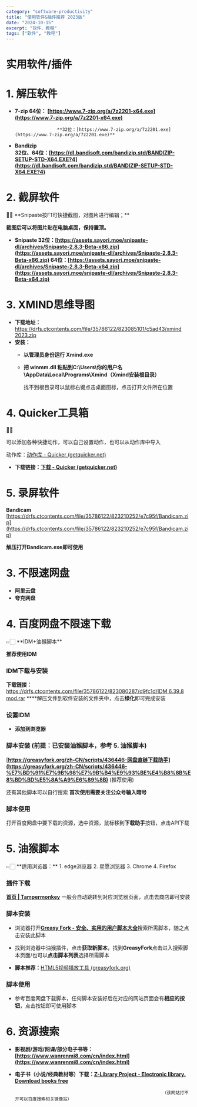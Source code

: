 ```yaml
---
category: "software-productivity"
title: "使用软件&插件推荐 2023版"
date: "2024-10-15"
excerpt: "软件、教程"
tags: ["软件", "教程"]
---
```




# 实用软件/插件

# 1. 解压软件

- **7-zip         64位： [https://www.7-zip.org/a/7z2201-x64.exe](https://www.7-zip.org/a/7z2201-x64.exe)**
  
                      **32位：[https://www.7-zip.org/a/7z2201.exe](https://www.7-zip.org/a/7z2201.exe)**
    
- **Bandizip    
32位、64位：[https://dl.bandisoft.com/bandizip.std/BANDIZIP-SETUP-STD-X64.EXE?4](https://dl.bandisoft.com/bandizip.std/BANDIZIP-SETUP-STD-X64.EXE?4)**

# 2. 截屏软件

<aside>
🙌🏻 **Snipaste按F1可快捷截图，对图片进行编辑；**

**截图后可以将图片贴在电脑桌面，保持置顶。**

</aside>

- **Snipaste
32位：[https://assets.sayori.moe/snipaste-dl/archives/Snipaste-2.8.3-Beta-x86.zip](https://assets.sayori.moe/snipaste-dl/archives/Snipaste-2.8.3-Beta-x86.zip)
64位：[https://assets.sayori.moe/snipaste-dl/archives/Snipaste-2.8.3-Beta-x64.zip](https://assets.sayori.moe/snipaste-dl/archives/Snipaste-2.8.3-Beta-x64.zip)**

# 3. XMIND思维导图

- **下载地址：**[https://drfs.ctcontents.com/file/35786122/823085101/c5ad43/xmind 2023.zip](https://drfs.ctcontents.com/file/35786122/823085101/c5ad43/xmind%202023.zip)
- **安装：**
    - **以管理员身份运行 Xmind.exe**
    - **把 winmm.dll 粘贴到C:\Users\你的用户名\AppData\Local\Programs\Xmind（Xmind安装根目录）**
      
        找不到根目录可以鼠标右键点击桌面图标，点击打开文件所在位置
        

# 4. Quicker工具箱

<aside>
🙌🏻

可以添加各种快捷动作，可以自己设置动作，也可以从动作库中导入

动作库：[动作库 - Quicker (getquicker.net)](https://getquicker.net/Share)

</aside>

- **下载链接：[下载 - Quicker (getquicker.net)](https://getquicker.net/Download)**

# 5. 录屏软件

**Bandicam**
[https://drfs.ctcontents.com/file/35786122/823210252/e7c95f/Bandicam.zip](https://drfs.ctcontents.com/file/35786122/823210252/e7c95f/Bandicam.zip)

**解压打开Bandicam.exe即可使用**

# 3. 不限速网盘

- **阿里云盘**
- **夸克网盘**

# 4. 百度网盘不限速下载

<aside>
👉🏻 **IDM+油猴脚本**

</aside>

**推荐使用IDM**

### **IDM下载与安装**

**下载链接：**[https://drfs.ctcontents.com/file/35786122/823080287/d9fc1d/IDM 6.39.8 mod.rar](https://drfs.ctcontents.com/file/35786122/823080287/d9fc1d/IDM%206.39.8%20mod.rar)
****解压文件到软件安装的文件夹中，点击**绿化**即可完成安装

<CenteredImage src="https://cdn.jsdelivr.net/gh/yy0691/img-bed@main/WINDOWS_USE/Roft.png" />

### **设置IDM**

- **添加到浏览器**
  
   <CenteredImage src="https://cdn.jsdelivr.net/gh/yy0691/img-bed@main/WINDOWS_USE/Roft%201.png" />
   
   
   
    <CenteredImage src="https://cdn.jsdelivr.net/gh/yy0691/img-bed@main/WINDOWS_USE/Roft%202.png" />
   
   

### **脚本安装**   (前提：已安装油猴脚本，参考 5. 油猴脚本)

[**https://greasyfork.org/zh-CN/scripts/436446-网盘直链下载助手](https://greasyfork.org/zh-CN/scripts/436446-%E7%BD%91%E7%9B%98%E7%9B%B4%E9%93%BE%E4%B8%8B%E8%BD%BD%E5%8A%A9%E6%89%8B)**   (推荐使用) 

还有其他脚本可以自行搜索
**首次使用需要关注公众号输入暗号**

### **脚本使用**

打开百度网盘中要下载的资源，选中资源，鼠标移到**下载助手**按钮，点击API下载

<CenteredImage src="https://cdn.jsdelivr.net/gh/yy0691/img-bed@main/WINDOWS_USE/Roft%203.png" />

<CenteredImage src="https://cdn.jsdelivr.net/gh/yy0691/img-bed@main/WINDOWS_USE/Roft%204.png" />

# 5. 油猴脚本

<aside>
👉🏻 **适用浏览器：**
1. edge浏览器
2. 星愿浏览器
3. Chrome
4. Firefox

</aside>

### **插件下载**

[**首页 | Tampermonkey**](https://www.tampermonkey.net/index.php?browser=edge&locale=zh_CN)   一般会自动跳转到对应浏览器页面，点击去商店即可安装

<CenteredImage src="https://cdn.jsdelivr.net/gh/yy0691/img-bed@main/WINDOWS_USE/Roft%205.png" />
<CenteredImage src="https://cdn.jsdelivr.net/gh/yy0691/img-bed@main/WINDOWS_USE/Roft%206.png" />



### 脚本安装

- 浏览器打开[**Greasy Fork - 安全、实用的用户脚本大全**](https://greasyfork.org/zh-CN)搜索所需脚本，随之点击安装此脚本
- 找到浏览器中油猴插件，点击**获取新脚本**，找到**GreasyFork**点击进入搜索脚本页面/也可以**点击脚本列表**选择所需脚本
  
   <CenteredImage src="https://cdn.jsdelivr.net/gh/yy0691/img-bed@main/WINDOWS_USE/Roft%207.png" />
   
   <CenteredImage src="https://cdn.jsdelivr.net/gh/yy0691/img-bed@main/WINDOWS_USE/Roft%208.png" />
   
- **脚本推荐：**[HTML5视频播放工具 (greasyfork.org)](https://greasyfork.org/zh-CN/scripts/30545-html5%E8%A7%86%E9%A2%91%E6%92%AD%E6%94%BE%E5%B7%A5%E5%85%B7)

### **脚本使用**

- 参考百度网盘下载脚本，任何脚本安装好后在对应的网站页面会有**相应的按钮**，点击按钮即可使用脚本

# 6. 资源搜索

- **影视剧/游戏/网课/部分电子书等： [https://www.wanrenmi8.com/cn/index.html](https://www.wanrenmi8.com/cn/index.html)**
- **电子书（小说/经典教材等）下载：[Z-Library Project - Electronic library. Download books free](https://z-lib.is/)**

                                                              （该网站打不开可以百度搜索相关镜像站）

